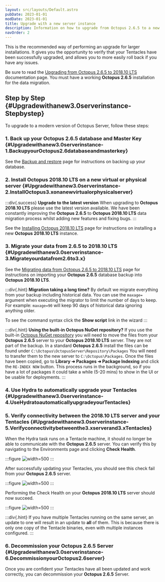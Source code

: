 ```yaml
---
layout: src/layouts/Default.astro
pubDate: 2023-01-01
modDate: 2023-01-01
title: Upgrade with a new server instance
description: Information on how to upgrade from Octopus 2.6.5 to a new Octopus instance.
navOrder: 2
---
```


This is the recommended way of performing an upgrade for larger installations. It gives you the opportunity to verify that your Tentacles have been successfully upgraded, and allows you to more easily roll back if you have any issues.

Be sure to read the [Upgrading from Octopus 2.6.5 to 2018.10 LTS](/docs/administration/upgrading/legacy/upgrading-from-octopus-2.6.5-2018.10lts) documentation page. You must have a working **Octopus 2.6.5** installation for the data migration.

## Step by Step \{#Upgradewithanew3.0serverinstance-Stepbystep}

To upgrade to a modern version of Octopus Server, follow these steps:

### 1. Back up your Octopus 2.6.5 database and Master Key \{#Upgradewithanew3.0serverinstance-1.BackupyourOctopus2.6databaseandmasterkey}

See the [Backup and restore](/docs/administration/upgrading/legacy/upgrading-from-octopus-2.6.5-2018.10lts/backup-2.6) page for instructions on backing up your database.

### 2. Install Octopus 2018.10 LTS on a new virtual or physical server \{#Upgradewithanew3.0serverinstance-2.InstallOctopus3.xonanewvirtualorphysicalserver}

:::div{.success}
**Upgrade to the latest version**
When upgrading to **Octopus 2018.10 LTS** please use the latest version available. We have been constantly improving the **Octopus 2.6.5** to **Octopus 2018.10 LTS** data migration process whilst adding new features and fixing bugs.
:::

See the [Installing Octopus 2018.10 LTS](/docs/installation) page for instructions on installing a new **Octopus 2018.10 LTS** instance.

### 3. Migrate your data from 2.6.5 to 2018.10 LTS \{#Upgradewithanew3.0serverinstance-3.Migrateyourdatafrom2.6to3.x}

See the [Migrating data from Octopus 2.6.5 to 2018.10 LTS](/docs/administration/upgrading/legacy/upgrading-from-octopus-2.6.5-2018.10lts/migrating-data-from-octopus-2.6.5-2018.10lts) page for instructions on importing your **Octopus 2.6.5** database backup into **Octopus 2018.10 LTS**.

:::div{.hint}
**Migration taking a long time?**
By default we migrate everything from your backup including historical data. You can use the `maxage=` argument when executing the migrator to limit the number of days to keep. For example: `maxage=90` will keep 90 days of historical data ignoring anything older.

To see the command syntax click the **Show script** link in the wizard
:::

:::div{.hint}
**Using the built-in Octopus NuGet repository?**
If you use the built-in [Octopus NuGet repository](/docs/packaging-applications/package-repositories) you will need to move the files from your **Octopus 2.6.5** server to your **Octopus 2018.10 LTS** server. They are not part of the backup.
In a standard **Octopus 2.6.5** install the files can be found under `C:\Octopus\OctopusServer\Repository\Packages`
You will need to transfer them to the new server to `C:\Octopus\Packages`. Once the files have been copied, go to **Library ➜ Packages ➜ Package Indexing** and click the `RE-INDEX NOW` button. This process runs in the background, so if you have a lot of packages it could take a while (5-20 mins) to show in the UI or be usable for deployments.
:::

### 4. Use Hydra to automatically upgrade your Tentacles \{#Upgradewithanew3.0serverinstance-4.UseHydratoautomaticallyupgradeyourTentacles}

<UsingHydra />

### 5. Verify connectivity between the 2018.10 LTS server and your Tentacles \{#Upgradewithanew3.0serverinstance-5.Verifyconnectivitybetweenthe3.xserverand3.xTentacles}

When the Hydra task runs on a Tentacle machine, it should no longer be able to communicate with the **Octopus 2.6.5** server. You can verify this by navigating to the Environments page and clicking **Check Health**.

:::figure
![](/docs/administration/upgrading/legacy/upgrading-from-octopus-2.6.5-2018.10lts/images/3278012.png "width=500")
:::

After successfully updating your Tentacles, you should see this check fail from your **Octopus 2.6.5** server.

:::figure
![](/docs/administration/upgrading/legacy/upgrading-from-octopus-2.6.5-2018.10lts/images/3278011.png "width=500")
:::

Performing the Check Health on your **Octopus 2018.10 LTS** server should now succeed.

:::figure
![](/docs/administration/upgrading/legacy/upgrading-from-octopus-2.6.5-2018.10lts/images/3278009.png "width=500")
:::

:::div{.hint}
If you have multiple Tentacles running on the same server, an update to one will result in an update to **all** of them. This is because there is only one copy of the Tentacle binaries, even with multiple instances configured.
:::

### 6. Decommission your Octopus 2.6.5 Server \{#Upgradewithanew3.0serverinstance-6.DecommissionyourOctopus2.6server}

Once you are confident your Tentacles have all been updated and work correctly, you can decommission your **Octopus 2.6.5** Server.
